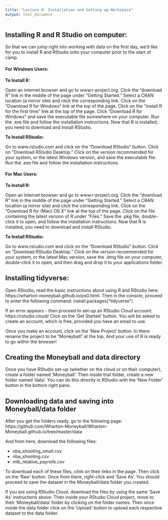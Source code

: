 ```yaml
---
title: "Lecture 0: Installation and Setting up Workspace"
output: html_document
---
```


## Installing R and R Studio on computer:

So that we can jump right into working with data on the first day, we'd like for you to install R and RStudio onto your computer prior to the start of camp. 

#### For Windows Users:

**To Install R:**

Open an internet browser and go to www.r-project.org.
Click the "download R" link in the middle of the page under "Getting Started."
Select a CRAN location (a mirror site) and click the corresponding link.
Click on the "Download R for Windows" link at the top of the page.
Click on the "install R for the first time" link at the top of the page.
Click "Download R for Windows" and save the executable file somewhere on your computer. Run the .exe file and follow the installation instructions.
Now that R is installed, you need to download and install RStudio. 

**To Install RStudio:**

Go to www.rstudio.com and click on the "Download RStudio" button.
Click on "Download RStudio Desktop."
Click on the version recommended for your system, or the latest Windows version, and save the executable file.
Run the .exe file and follow the installation instructions.

#### For Mac Users:

**To Install R:**

Open an internet browser and go to www.r-project.org.
Click the "download R" link in the middle of the page under "Getting Started."
Select a CRAN location (a mirror site) and click the corresponding link.
Click on the "Download R for (Mac) OS X" link at the top of the page.
Click on the file containing the latest version of R under "Files."
Save the .pkg file, double-click it to open, and follow the installation instructions.
Now that R is installed, you need to download and install RStudio. 

**To Install RStudio:**

Go to www.rstudio.com and click on the "Download RStudio" button.
Click on "Download RStudio Desktop."
Click on the version recommended for your system, or the latest Mac version, save the .dmg file on your computer, double-click it to open, and then drag and drop it to your applications folder.


## Installing tidyverse:

Open RStudio, read the basic instructions about using R and RStudio here: https://wharton-moneyball.github.io/ps0.html. Then in the console, proceed to enter the following command: install.packages("tidyverse")

If an error appears - then proceed to set-up an RStudio Cloud account: https://rstudio.cloud/ Click on the 'Get Started' button. You will be asked to create an account, which is free, provided you have an email to use. 

Once you make an account, click on the 'New Project' button. In there rename the project to be "Moneyball" at the top. And your use of R is ready to go within the browser!


## Creating the Moneyball and data directory

Once you have RStudio set-up (whether on the cloud or on their computer), create a folder named 'Moneyball'. Then inside that folder, create a new folder named 'data'. You can do this directly in RStudio with the 'New Folder' button in the bottom right pane.


## Downloading data and saving into Moneyball/data folder

After you get the folders ready, go to the following page: https://github.com/Wharton-Moneyball/Wharton-Moneyball.github.io/tree/master/data

And from here, download the following files: 

+ nba_shooting_small.csv
+ nba_shooting.csv
+ mlb_relative_payrolls.csv

To download each of these files, clink on their links in the page. Then click on the 'Raw' button. Once from there, right-click and 'Save As'. You should proceed to save the dataset in the Moneyball/data folder you created.

If you are using RStudio Cloud, download the files by using the same 'Save As' instructions above. Then inside your RStudio Cloud project, move to their 'Moneyball/data' folder by clicking on the folder names. Then once inside the data folder click on the 'Upload' button to upload each respective dataset to the data folder.
